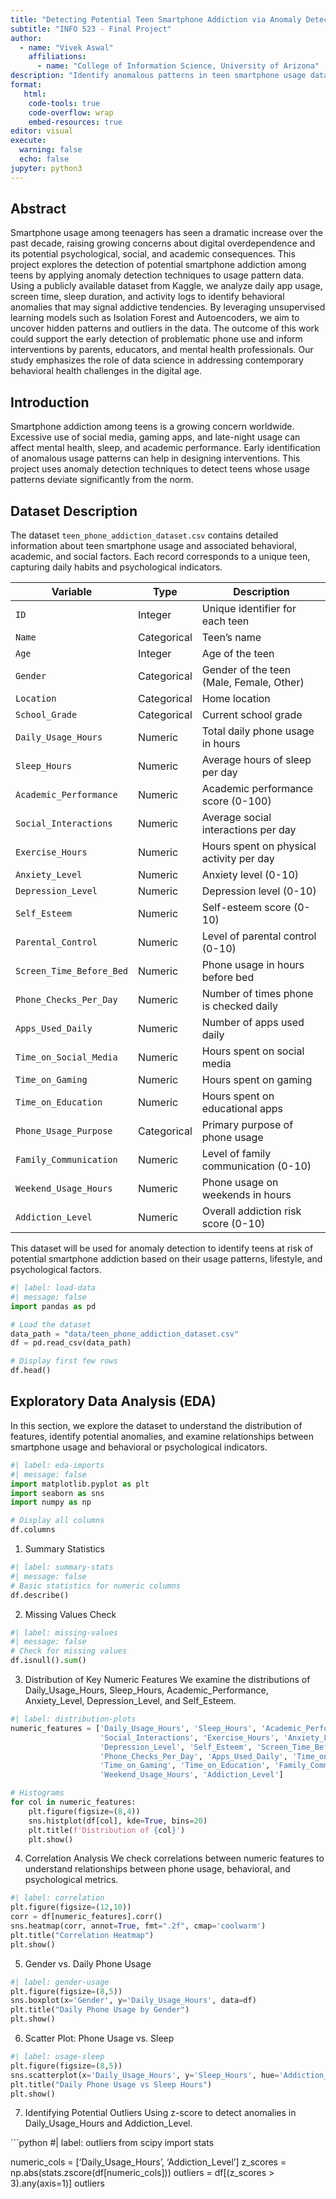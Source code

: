 ```yaml
---
title: "Detecting Potential Teen Smartphone Addiction via Anomaly Detection"
subtitle: "INFO 523 - Final Project"
author: 
  - name: "Vivek Aswal"
    affiliations:
      - name: "College of Information Science, University of Arizona"
description: "Identify anomalous patterns in teen smartphone usage data to detect potential smartphone addiction and associated behavioral impacts."
format:
   html:
    code-tools: true
    code-overflow: wrap
    embed-resources: true
editor: visual
execute:
  warning: false
  echo: false
jupyter: python3
---
```


## Abstract

Smartphone usage among teenagers has seen a dramatic increase over the past decade, raising growing concerns about digital overdependence and its potential psychological, social, and academic consequences. This project explores the detection of potential smartphone addiction among teens by applying anomaly detection techniques to usage pattern data. Using a publicly available dataset from Kaggle, we analyze daily app usage, screen time, sleep duration, and activity logs to identify behavioral anomalies that may signal addictive tendencies. By leveraging unsupervised learning models such as Isolation Forest and Autoencoders, we aim to uncover hidden patterns and outliers in the data. The outcome of this work could support the early detection of problematic phone use and inform interventions by parents, educators, and mental health professionals. Our study emphasizes the role of data science in addressing contemporary behavioral health challenges in the digital age.


## Introduction

Smartphone addiction among teens is a growing concern worldwide. Excessive use of social media, gaming apps, and late-night usage can affect mental health, sleep, and academic performance. Early identification of anomalous usage patterns can help in designing interventions. This project uses anomaly detection techniques to detect teens whose usage patterns deviate significantly from the norm.

## Dataset Description

The dataset `teen_phone_addiction_dataset.csv` contains detailed information about teen smartphone usage and associated behavioral, academic, and social factors. Each record corresponds to a unique teen, capturing daily habits and psychological indicators.

| Variable                     | Type        | Description                                      |
|-------------------------------|------------|-------------------------------------------------|
| `ID`                         | Integer    | Unique identifier for each teen                 |
| `Name`                       | Categorical| Teen's name                                     |
| `Age`                        | Integer    | Age of the teen                                 |
| `Gender`                     | Categorical| Gender of the teen (Male, Female, Other)       |
| `Location`                   | Categorical| Home location                                   |
| `School_Grade`               | Categorical| Current school grade                             |
| `Daily_Usage_Hours`          | Numeric    | Total daily phone usage in hours               |
| `Sleep_Hours`                | Numeric    | Average hours of sleep per day                 |
| `Academic_Performance`       | Numeric    | Academic performance score (0-100)            |
| `Social_Interactions`        | Numeric    | Average social interactions per day            |
| `Exercise_Hours`             | Numeric    | Hours spent on physical activity per day       |
| `Anxiety_Level`              | Numeric    | Anxiety level (0-10)                            |
| `Depression_Level`           | Numeric    | Depression level (0-10)                         |
| `Self_Esteem`                | Numeric    | Self-esteem score (0-10)                        |
| `Parental_Control`           | Numeric    | Level of parental control (0-10)               |
| `Screen_Time_Before_Bed`     | Numeric    | Phone usage in hours before bed                |
| `Phone_Checks_Per_Day`       | Numeric    | Number of times phone is checked daily         |
| `Apps_Used_Daily`            | Numeric    | Number of apps used daily                       |
| `Time_on_Social_Media`       | Numeric    | Hours spent on social media                     |
| `Time_on_Gaming`             | Numeric    | Hours spent on gaming                           |
| `Time_on_Education`          | Numeric    | Hours spent on educational apps                |
| `Phone_Usage_Purpose`        | Categorical| Primary purpose of phone usage                 |
| `Family_Communication`       | Numeric    | Level of family communication (0-10)          |
| `Weekend_Usage_Hours`        | Numeric    | Phone usage on weekends in hours               |
| `Addiction_Level`            | Numeric    | Overall addiction risk score (0-10)           |

This dataset will be used for anomaly detection to identify teens at risk of potential smartphone addiction based on their usage patterns, lifestyle, and psychological factors.

```python
#| label: load-data
#| message: false
import pandas as pd

# Load the dataset
data_path = "data/teen_phone_addiction_dataset.csv"
df = pd.read_csv(data_path)

# Display first few rows
df.head()
```

## Exploratory Data Analysis (EDA)

In this section, we explore the dataset to understand the distribution of features, identify potential anomalies, and examine relationships between smartphone usage and behavioral or psychological indicators.

```python
#| label: eda-imports
#| message: false
import matplotlib.pyplot as plt
import seaborn as sns
import numpy as np

# Display all columns
df.columns
```

1. Summary Statistics
```python

#| label: summary-stats
#| message: false
# Basic statistics for numeric columns
df.describe()
```
2. Missing Values Check
```python

#| label: missing-values
#| message: false
# Check for missing values
df.isnull().sum()
```
3. Distribution of Key Numeric Features
We examine the distributions of Daily_Usage_Hours, Sleep_Hours, Academic_Performance, Anxiety_Level, Depression_Level, and Self_Esteem.

```python

#| label: distribution-plots
numeric_features = ['Daily_Usage_Hours', 'Sleep_Hours', 'Academic_Performance', 
                    'Social_Interactions', 'Exercise_Hours', 'Anxiety_Level', 
                    'Depression_Level', 'Self_Esteem', 'Screen_Time_Before_Bed', 
                    'Phone_Checks_Per_Day', 'Apps_Used_Daily', 'Time_on_Social_Media', 
                    'Time_on_Gaming', 'Time_on_Education', 'Family_Communication', 
                    'Weekend_Usage_Hours', 'Addiction_Level']

# Histograms
for col in numeric_features:
    plt.figure(figsize=(8,4))
    sns.histplot(df[col], kde=True, bins=20)
    plt.title(f'Distribution of {col}')
    plt.show()

```
4. Correlation Analysis
We check correlations between numeric features to understand relationships between phone usage, behavioral, and psychological metrics.

```python

#| label: correlation
plt.figure(figsize=(12,10))
corr = df[numeric_features].corr()
sns.heatmap(corr, annot=True, fmt=".2f", cmap='coolwarm')
plt.title("Correlation Heatmap")
plt.show()
```
5. Gender vs. Daily Phone Usage

```python

#| label: gender-usage
plt.figure(figsize=(8,5))
sns.boxplot(x='Gender', y='Daily_Usage_Hours', data=df)
plt.title("Daily Phone Usage by Gender")
plt.show()
```
6. Scatter Plot: Phone Usage vs. Sleep

```python

#| label: usage-sleep
plt.figure(figsize=(8,5))
sns.scatterplot(x='Daily_Usage_Hours', y='Sleep_Hours', hue='Addiction_Level', data=df, palette='viridis')
plt.title("Daily Phone Usage vs Sleep Hours")
plt.show()
```

7. Identifying Potential Outliers
Using z-score to detect anomalies in Daily_Usage_Hours and Addiction_Level.

```python

#| label: outliers
from scipy import stats

numeric_cols = ['Daily_Usage_Hours', 'Addiction_Level']
z_scores = np.abs(stats.zscore(df[numeric_cols]))
outliers = df[(z_scores > 3).any(axis=1)]
outliers